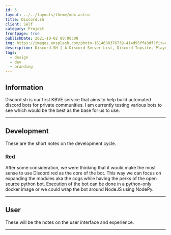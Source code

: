 ```yaml
---
id: 5
layout: ../../layouts/theme/mdx.astro
title: Discord.sh
client: Self
category: Project
frontpage: true
publishDate: 2021-10-02 00:00:00
img: https://images.unsplash.com/photo-1614680376739-414d95ff43df?fit=crop&w=1400&h=700&q=75
description: Discord.SH | A Discord Server List, Discord Topsite, Player Reward System and Bot Project.
tags:
  - design
  - dev
  - branding
---
```


## Information

Discord.sh is our first KBVE service that aims to help build automated discord bots for private communities. 
I am currently testing various bots to see which would be the best as the base for us to use. 

--- 

## Development

These are the short notes on the development cycle.

### Red

After some consideration, we were thinking that it would make the most sense to use Discord.red as the core of the bot.
This way we can focus on expanding the modules aka the cogs while having the perks of the open source python bot.
Execution of the bot can be done in a python-only docker image or we could wrap the bot around NodeJS using NodePy.

---

## User

These will be the notes on the user interface and experience. 

---